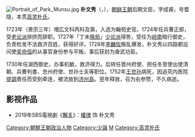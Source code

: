 {{unreferenced|time=2014-06-26T10:13:31+00:00}}
[[File:Portrait_of_Park_Munsu.jpg|thumb]]
'''朴文秀'''（{{kor|k=박문수|hanja=朴文秀}}，{{bd|1691年||1756年||}}），[[朝鲜王朝|朝鲜王朝]]后期文臣，字成甫，号耆隐，本贯[[高灵朴氏|高灵朴氏]]。

1723年（景宗三年）増広文科丙科及第，入选为翰苑史官。1724年任兵曹正郎，受[[老论派|老论派]]排挤而辞职。1727年「丁未[[换局|换局]]」[[少论派|少论派]]得势，受任为[[岭南|岭南]]暗行御史，负责检发不法救济百姓，获得好评。1728年[[李麟佐|李麟佐]]叛乱爆发，朴文秀以四路都巡问使[[吴命恒|吴命恒]]的从事官身份参与平叛，事后获封为奋武功臣。

1730年任湖西御史，办事机敏，救济得力。后转任晋州府使、担任冬至使出使清朝、兵曹判書、忠州府使、世孙士夫等职位。1752年[[王世孙|王世孙]]病死，因追究内医院[[提調|提調]]責任而受到牵连，被流放到[[济州島|济州島]]。翌年释放，召为右参赞，不久病逝。

== 影视作品 ==
*2019年SBS電視劇《[[獬豸_(電視劇)|獬豸]]》：[[權律|權律]] 饰 朴文秀

[[Category:朝鮮王朝政治人物|Category:朝鮮王朝政治人物]]
[[Category:少論|Category:少論]]
[[Category:朴姓|M]]
[[Category:高灵朴氏|Category:高灵朴氏]]